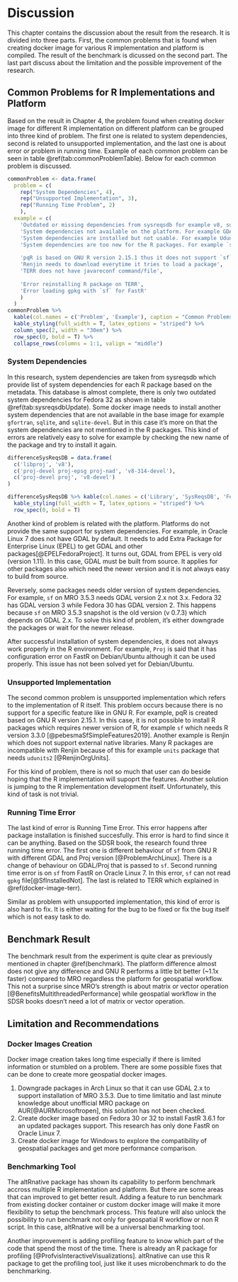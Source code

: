 # Discussion {#discussion}

This chapter contains the discussion about the result from the research. It is divided into three parts. First, the common problems that is found when creating docker image for various R implementation and platform is compiled. The result of the benchmark is dicussed on the second part. The last part discuss about the limitation and the possible improvement of the research.

## Common Problems for R Implementations and Platform

Based on the result in Chapter 4, the problem found when creating docker image for different R implementation on different platform can be grouped into three kind of problem. The first one is related to system dependencies, second is related to unsupported implementation, and the last one is about error or problem in running time. Example of each common problem can be seen in table \@ref(tab:commonProblemTable). Below for each common problem is discussed.


```r
commonProblem <- data.frame(
  problem = c(
    rep("System Dependencies", 4), 
    rep("Unsupported Implementation", 3),
    rep("Running Time Problem", 2)
    ),
  example = c(
    'Outdated or missing dependencies from sysreqsdb for example v8, sqlite, gfortran.',
    'System dependencies not available on the platform. For example GDAL is too old on Oracle Linux.',
    'System dependencies are installed but not usable. For example Udunits on Renjin',
    'System dependencies are too new for the R packages. For example `sf` in MRO 3.5.3',
    
    'pqR is based on GNU R version 2.15.1 thus it does not support `sf`',
    'Renjin needs to download everytime it tries to load a package',
    'TERR does not have javareconf command/file',
    
    'Error reinstalling R package on TERR',
    'Error loading gpkg with `sf` for FastR'
    )
  )
commonProblem %>% 
  kable(col.names = c('Problem', 'Example'), caption = "Common Problems") %>%
  kable_styling(full_width = T, latex_options = "striped") %>%
  column_spec(2, width = "30em") %>%
  row_spec(0, bold = T) %>%
  collapse_rows(columns = 1:1, valign = "middle")
```

### System Dependencies

In this research, system dependencies are taken from sysreqsdb which provide list of system dependencies for each R package based on the metadata. This database is almost complete, there is only two outdated system dependencies for Fedora 32 as shown in table \@ref(tab:sysreqsdbUpdate). Some docker image needs to install another system dependencies that are not available in the base image for example `gfortran`, `sqlite`, and `sqlite-devel`. But in this case it's more on that the system dependencies are not mentioned in the R packages. This kind of errors are relatively easy to solve for example by checking the new name of the package and try to install it again.

```r
differenceSysReqsDB = data.frame(
  c('libproj', 'v8'),
  c('proj-devel proj-epsg proj-nad', 'v8-314-devel'),
  c('proj-devel proj', 'v8-devel')
)

differenceSysReqsDB %>% kable(col.names = c('Library', 'SysReqsDB', 'Fedora 32'), caption = 'Difference between SysreqsDB and Fedora 32') %>%
  kable_styling(full_width = T, latex_options = "striped") %>%
  row_spec(0, bold = T)
```

Another kind of problem is related with the platform. Platforms do not provide the same support for system dependencies.
For example, in Oracle Linux 7 does not have GDAL by default. It needs to add Extra Package for Enterprise Linux (EPEL) to get GDAL and other packages[@EPELFedoraProject]. It turns out, GDAL from EPEL is very old (version 1.11). In this case, GDAL must be built from source. It applies for other packages also which need the newer version and it is not always easy to build from source.

Reversely, some packages needs older version of system dependencies. For example, `sf` on MRO 3.5.3 needs GDAL version 2.x not 3.x. Fedora 32 has GDAL version 3 while Fedora 30 has GDAL version 2. This happens because `sf` on MRO 3.5.3 snapshot is the old version (v 0.7.3) which depends on GDAL 2.x. To solve this kind of problem, it's either downgrade the packages or wait for the newer release.

After successful installation of system dependencies, it does not always work properly in the R environment. For example, `Proj` is said that it has configuration error on FastR on Debian/Ubuntu although it can be used properly. This issue has not been solved yet for Debian/Ubuntu.

### Unsupported Implementation

The second common problem is unsupported implementation which refers to the implementation of R itself. This problem occurs because there is no support for a specific feature like in GNU R. For example, pqR is created based on GNU R version 2.15.1. In this case, it is not possible to install R packages which requires newer version of R, for example `sf` which needs R version 3.3.0 [@pebesmaSfSimpleFeatures2019]. Another example is Renjin which does not support external native libraries. Many R packages are incompatible with Renjin because of this for example `units` package that needs `udunits2` [@RenjinOrgUnits].

For this kind of problem, there is not so much that user can do beside hoping that the R implementation will supoprt the features. Another solution is jumping to the R implementation development itself. Unfortunately, this kind of task is not trivial.

### Running Time Error

The last kind of error is Running Time Error. This error happens after package installation is finished succesfully. This error is hard to find since it can be anything. Based on the SDSR book, the research found three running time error. The first one is different behaviour of `sf` from GNU R with different GDAL and Proj version [@ProblemArchLinux]. There is a change of behaviour on GDAL/Proj that is passed to `sf`. Second running time error is on `sf` from FastR on Oracle Linux 7. In this error, `sf` can not read `gpkg` file[@SfInstalledNot]. The last is related to TERR which explained in \@ref(docker-image-terr).

Similar as problem with unsupported implementation, this kind of error is also hard to fix. It is either waiting for the bug to be fixed or fix the bug itself which is not easy task to do.

## Benchmark Result

The benchmark result from the experiment is quite clear as previously mentioned in chapter \@ref(benchmark). The platform difference almost does not give any difference and GNU R performs a little bit better (~1.1x faster) compared to MRO regardless the platform for geospatial workflow. This not a surprise since MRO's strength is about matrix or vector operation [@BenefitsMultithreadedPerformance] while geospatial workflow in the SDSR books doesn't need a lot of matrix or vector operation.

## Limitation and Recommendations

### Docker Images Creation

Docker image creation takes long time especially if there is limited information or stumbled on a problem. There are some possible fixes that can be done to create more geospatial docker images.

1. Downgrade packages in Arch Linux so that it can use GDAL 2.x to support installation of MRO 3.5.3. Due to time limitatio and last minute knowledge about unofficial MRO package on AUR[@AURMicrosoftropen], this solution has not been checked.
2. Create docker image based on Fedora 30 or 32 to install FastR 3.6.1 for an updated packages support. This research has only done FastR on Oracle Linux 7.
3. Create docker image for Windows to explore the compatibility of geospatial packages and get more performance comparison.  

### Benchmarking Tool

The altRnative package has shown its capability to perform benchmark accross multiple R implementation and platform. But there are some areas that can improved to get better result. Adding a feature to run benchmark from existing docker container or custom docker image will make it more flexibility to setup the benchmark process. This feature will also unlock the possibility to run benchmark not only for geospatial R workflow or non R script. In this case, altRnative will be a universal benchmarking tool.

Another improvement is adding profiling feature to know which part of the code that spend the most of the time. There is already an R package for profiling [@ProfvisInteractiveVisualizations]. altRnative can use this R package to get the profiling tool, just like it uses microbenchmark to do the benchmarking.
